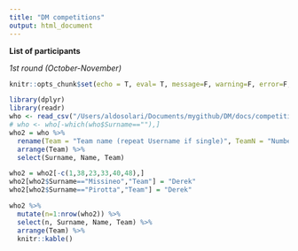 ```yaml
---
title: "DM competitions"
output: html_document
---
```


__List of participants__

*1st round (October-November)*

```r
knitr::opts_chunk$set(echo = T, eval= T, message=F, warning=F, error=F, comment=NA, cache=F, R.options=list(width=220))
```


```r
library(dplyr)
library(readr)
who <- read_csv("/Users/aldosolari/Documents/mygithub/DM/docs/competitions/DMcompetitions.csv")
# who <- who[-which(who$Surname==""),]
who2 = who %>% 
  rename(Team = "Team name (repeat Username if single)", TeamN = "Number of components of the team")  %>% 
  arrange(Team) %>%
  select(Surname, Name, Team) 

who2 = who2[-c(1,38,23,33,40,48),]
who2[who2$Surname=="Missineo","Team"] = "Derek"
who2[who2$Surname=="Pirotta","Team"] = "Derek"

who2 %>% 
  mutate(n=1:nrow(who2)) %>%
  select(n, Surname, Name, Team) %>%
  arrange(Team) %>%
  knitr::kable()

```


